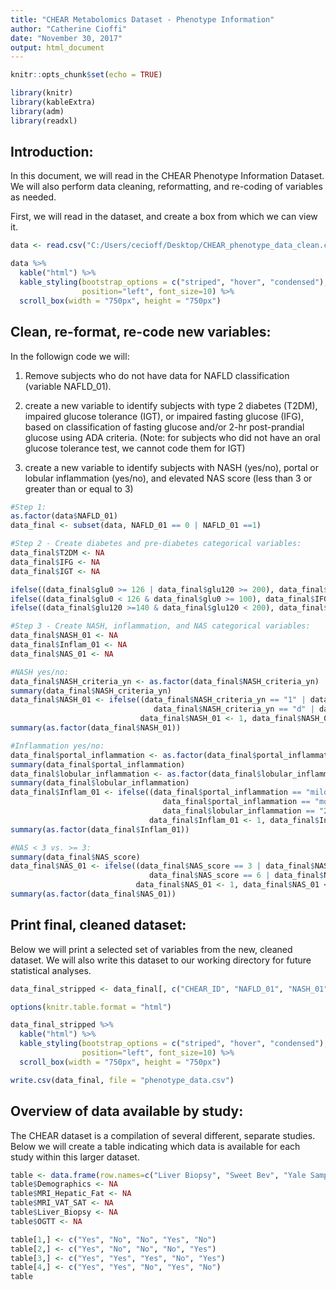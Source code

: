 ---
title: "CHEAR Metabolomics Dataset - Phenotype Information"
author: "Catherine Cioffi"
date: "November 30, 2017"
output: html_document
---

```{r setup, include=FALSE}
knitr::opts_chunk$set(echo = TRUE)

library(knitr)
library(kableExtra)
library(adm)
library(readxl)
```

## Introduction:

In this document, we will read in the CHEAR Phenotype Information Dataset. We will also perform data cleaning, reformatting, and re-coding of variables as needed.

First, we will read in the dataset, and create a box from which we can view it.

```{r, echo=TRUE}

data <- read.csv("C:/Users/cecioff/Desktop/CHEAR_phenotype_data_clean.csv", header=TRUE, na.strings=c("", "NA"), sep=",")

data %>%
  kable("html") %>%
  kable_styling(bootstrap_options = c("striped", "hover", "condensed"), full_width=F, 
                position="left", font_size=10) %>%
  scroll_box(width = "750px", height = "750px")

```

## Clean, re-format, re-code new variables:

In the followign code we will:


1. Remove subjects who do not have data for NAFLD classification (variable NAFLD_01).


2. create a new variable to identify subjects with type 2 diabetes (T2DM), impaired glucose tolerance (IGT), or impaired fasting glucose (IFG), based on classification of fasting glucose and/or 2-hr post-prandial glucose using ADA criteria. (Note: for subjects who did not have an oral glucose tolerance test, we cannot code them for IGT)


3. create a new variable to identify subjects with NASH (yes/no), portal or lobular inflammation (yes/no), and elevated NAS score (less than 3 or greater than or equal to 3)


```{r, echo=TRUE, results=FALSE}
#Step 1:
as.factor(data$NAFLD_01)
data_final <- subset(data, NAFLD_01 == 0 | NAFLD_01 ==1)

#Step 2 - Create diabetes and pre-diabetes categorical variables:
data_final$T2DM <- NA
data_final$IFG <- NA
data_final$IGT <- NA

ifelse((data_final$glu0 >= 126 | data_final$glu120 >= 200), data_final$T2DM <- 1, data_final$T2DM <- 0)
ifelse((data_final$glu0 < 126 & data_final$glu0 >= 100), data_final$IFG <- 1, data_final$IFG <- 0)
ifelse((data_final$glu120 >=140 & data_final$glu120 < 200), data_final$IGT <- 1, data_final$IGT <- 0)

#Step 3 - Create NASH, inflammation, and NAS categorical variables:
data_final$NASH_01 <- NA
data_final$Inflam_01 <- NA
data_final$NAS_01 <- NA

#NASH yes/no:
data_final$NASH_criteria_yn <- as.factor(data_final$NASH_criteria_yn)
summary(data_final$NASH_criteria_yn)
data_final$NASH_01 <- ifelse((data_final$NASH_criteria_yn == "1" | data_final$NASH_criteria_yn == "c" | 
                                data_final$NASH_criteria_yn == "d" | data_final$NASH_criteria_yn == "e"), 
                             data_final$NASH_01 <- 1, data_final$NASH_01 <- 0)
summary(as.factor(data_final$NASH_01))

#Inflammation yes/no:
data_final$portal_inflammation <- as.factor(data_final$portal_inflammation)
summary(data_final$portal_inflammation)
data_final$lobular_inflammation <- as.factor(data_final$lobular_inflammation)
summary(data_final$lobular_inflammation)
data_final$Inflam_01 <- ifelse((data_final$portal_inflammation == "mild-mod" | 
                                  data_final$portal_inflammation == "mod" | data_final$lobular_inflammation == "1" |  
                                  data_final$lobular_inflammation == "2" |  data_final$lobular_inflammation == "3"), 
                               data_final$Inflam_01 <- 1, data_final$Inflam_01 <- 0)
summary(as.factor(data_final$Inflam_01))   

#NAS < 3 vs. >= 3:
summary(data_final$NAS_score)
data_final$NAS_01 <- ifelse((data_final$NAS_score == 3 | data_final$NAS_score == 4 | data_final$NAS_score == 5 |
                               data_final$NAS_score == 6 | data_final$NAS_score == 7), 
                            data_final$NAS_01 <- 1, data_final$NAS_01 <- 0)
summary(as.factor(data_final$NAS_01))

```

## Print final, cleaned dataset:

Below we will print a selected set of variables from the new, cleaned dataset. We will also write this dataset to our working directory for future statistical analyses. 

```{r, echo=TRUE}
data_final_stripped <- data_final[, c("CHEAR_ID", "NAFLD_01", "NASH_01", "Inflam_01", "NAS_01", "T2DM", "IGT", "IFG", 'age', 'sex', 'race', 'BMI', 'BMIZ', 'BMIPCT', 'ALT', 'AST', 'Triglyc', 'HDL', 'LDL', 'Total_chol', 'fibrosis_stage', 'lobular_inflammation', 'portal_inflammation', 'ballooning', 'NAS_score')]

options(knitr.table.format = "html") 

data_final_stripped %>%
  kable("html") %>%
  kable_styling(bootstrap_options = c("striped", "hover", "condensed"), full_width=F, 
                position="left", font_size=10) %>%
  scroll_box(width = "750px", height = "750px")

write.csv(data_final, file = "phenotype_data.csv")

```

## Overview of data available by study:

The CHEAR dataset is a compilation of several different, separate studies. Below we will create a table indicating which data is available for each study within this larger dataset.

```{r, echo=TRUE}

table <- data.frame(row.names=c("Liver Biopsy", "Sweet Bev", "Yale Samples", "HepaFat"))
table$Demographics <- NA
table$MRI_Hepatic_Fat <- NA
table$MRI_VAT_SAT <- NA
table$Liver_Biopsy <- NA
table$OGTT <- NA

table[1,] <- c("Yes", "No", "No", "Yes", "No")
table[2,] <- c("Yes", "No", "No", "No", "Yes")
table[3,] <- c("Yes", "Yes", "Yes", "No", "Yes")
table[4,] <- c("Yes", "Yes", "No", "Yes", "No")
table

```